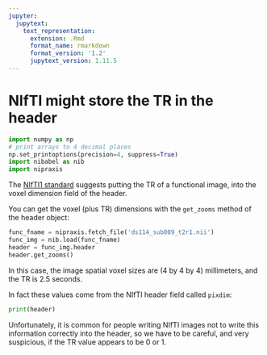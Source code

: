 ```yaml
---
jupyter:
  jupytext:
    text_representation:
      extension: .Rmd
      format_name: rmarkdown
      format_version: '1.2'
      jupytext_version: 1.11.5
---
```


# NIfTI might store the TR in the header

```python
import numpy as np
# print arrays to 4 decimal places
np.set_printoptions(precision=4, suppress=True)
import nibabel as nib
import nipraxis
```

The [NIfTI1 standard](http://nifti.nimh.nih.gov/nifti-1) suggests putting the
TR of a functional image, into the voxel dimension field of the header.

You can get the voxel (plus TR) dimensions with the `get_zooms` method of the
header object:

```python
func_fname = nipraxis.fetch_file('ds114_sub009_t2r1.nii')
func_img = nib.load(func_fname)
header = func_img.header
header.get_zooms()
```

In this case, the image spatial voxel sizes are (4 by 4 by 4)
millimeters, and the TR is 2.5 seconds.

In fact these values come from the NIfTI header field called `pixdim`:

```python
print(header)
```

Unfortunately, it is common for people writing NIfTI images not to write this
information correctly into the header, so we have to be careful, and very
suspicious, if the TR value appears to be 0 or 1.
